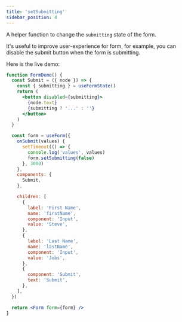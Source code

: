 ```yaml
---
title: 'setSubmitting'
sidebar_position: 4
---
```


A helper function to change the `submitting` state of the form.

It's useful to improve user-experience for form, for example, you can disable the submit button when the form is submitting.

Here is the live demo:

```jsx live
function FormDemo() {
  const Submit = ({ node }) => {
    const { submitting } = useFormState()
    return (
      <button disabled={submitting}>
        {node.text}
        {submitting ? '...' : ''}
      </button>
    )
  }

  const form = useForm({
    onSubmit(values) {
      setTimeout(() => {
        console.log('values', values)
        form.setSubmitting(false)
      }, 3000)
    },
    components: {
      Submit,
    },

    children: [
      {
        label: 'First Name',
        name: 'firstName',
        component: 'Input',
        value: 'Steve',
      },
      {
        label: 'Last Name',
        name: 'lastName',
        component: 'Input',
        value: 'Jobs',
      },
      {
        component: 'Submit',
        text: 'Submit',
      },
    ],
  })

  return <Form form={form} />
}
```
